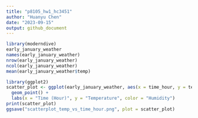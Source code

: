 ```yaml
---
title: "p8105_hw1_hc3451"
author: "Huanyu Chen"
date: "2023-09-15"
output: github_document
---
```


```r
library(moderndive)
early_january_weather
names(early_january_weather)
nrow(early_january_weather)
ncol(early_january_weather)
mean(early_january_weather$temp)
```

```r
library(ggplot2)
scatter_plot <- ggplot(early_january_weather, aes(x = time_hour, y = temp, color = humid)) +
  geom_point() +
  labs(x = "Time (Hour)", y = "Temperature", color = "Humidity")
print(scatter_plot)
ggsave("scatterplot_temp_vs_time_hour.png", plot = scatter_plot)
```

